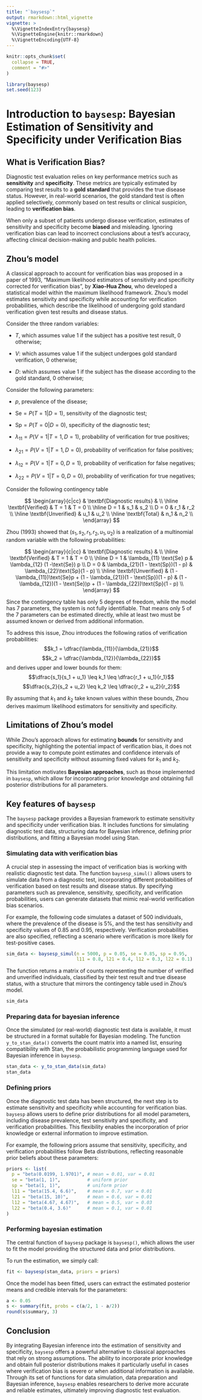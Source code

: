 ```yaml
---
title: "`baysesp`"
output: rmarkdown::html_vignette
vignette: >
  %\VignetteIndexEntry{baysesp}
  %\VignetteEngine{knitr::rmarkdown}
  %\VignetteEncoding{UTF-8}
---
```


```r
knitr::opts_chunk$set(
  collapse = TRUE,
  comment = "#>"
)
```

```r
library(baysesp)
set.seed(123)
```

# Introduction to `baysesp`: Bayesian Estimation of Sensitivity and Specificity under Verification Bias

## What is Verification Bias?

Diagnostic test evaluation relies on key performance metrics such as **sensitivity** and **specificity**. These metrics are typically estimated by comparing test results to a **gold standard** that provides the true disease status. However, in real-world scenarios, the gold standard test is often applied selectively, commonly based on test results or clinical suspicion, leading to **verification bias**.

When only a subset of patients undergo disease verification, estimates of sensitivity and specificity become **biased** and misleading. Ignoring verification bias can lead to incorrect conclusions about a test's accuracy, affecting clinical decision-making and public health policies.

## Zhou's model

A classical approach to account for verification bias was proposed in a paper of 1993, "Maximum likelihood estimators of sensitivity and specificity corrected for verification bias", by **Xiao-Hua Zhou**, who developed a statistical model within the maximum likelihood framework. Zhou's model estimates sensitivity and specificity while accounting for verification probabilities, which describe the likelihood of undergoing gold standard verification given test results and disease status.

Consider the three random variables:

- $T$, which assumes value $1$ if the subject has a positive test result, $0$ otherwise;

- $V$: which assumes value $1$ if the subject undergoes gold standard verification, $0$ otherwise;

- $D$: which assumes value $1$ if the subject has the disease according to the gold standard, $0$ otherwise;

Consider the following parameters:

- $p$, prevalence of the disease;

- $\text{Se} = P(T=1|D=1)$, sensitivity of the diagnostic test;

- $\text{Sp} = P(T=0|D=0)$, specificity of the diagnostic test;

- $\lambda_{11}=P(V=1|T=1,D=1)$, probability of verification for true positives;

- $\lambda_{21}=P(V=1|T=1,D=0)$, probability of verification for false positives;

- $\lambda_{12}=P(V=1|T=0,D=1)$, probability of verification for false negatives;

- $\lambda_{22}=P(V=1|T=0,D=0)$, probability of verification for true negatives;



Consider the following contingency table

$$
\begin{array}{c|cc}
 & \textbf{Diagnostic results} &  \\
\hline
\textbf{Verified} & T = 1 & T = 0 \\
\hline
D = 1 & s_1 & s_2 \\
D = 0 & r_1 & r_2 \\
\hline
\textbf{Unverified} & u_1 & u_2 \\
\hline
\textbf{Total} & n_1 & n_2 \\
\end{array}
$$

Zhou (1993) showed that $(s_1, s_2, r_1, r_2, u_1, u_2)$ is a realization of a multinomial random variable with the following probabilities:

$$
\begin{array}{c|cc}
 & \textbf{Diagnostic results} &  \\
\hline
\textbf{Verified} & T = 1 & T = 0 \\
\hline
D = 1 & \lambda_{11} \text{Se} p & \lambda_{12} (1 -\text{Se}) p \\
D = 0 & \lambda_{21}(1 - \text{Sp})(1 - p) & \lambda_{22}\text{Sp}(1 - p) \\
\hline
\textbf{Unverified} & (1 - \lambda_{11})\text{Se}p + (1 - \lambda_{21})(1 - \text{Sp})(1 - p)
 & (1 - \lambda_{12})(1 - \text{Se})p + (1 - \lambda_{22})\text{Sp}(1 - p) \\
\end{array}
$$

Since the contingency table has only 5 degrees of freedom, while the model has 7 parameters, the system is not fully identifiable. That means only 5 of the 7 parameters can be estimated directly, while at least two must be assumed known or derived from additional information.

To address this issue, Zhou introduces the following ratios of verification probabilities: $$k_1 = \dfrac{\lambda_{11}}{\lambda_{21}}$$ $$k_2 = \dfrac{\lambda_{12}}{\lambda_{22}}$$ and derives upper and lower bounds for them: $$\dfrac{s_1}{s_1 + u_1} \leq k_1 \leq \dfrac{r_1 + u_1}{r_1}$$ $$\dfrac{s_2}{s_2 + u_2} \leq k_2 \leq \dfrac{r_2 + u_2}{r_2}$$

By assuming that $k_1$ and $k_2$ take known values within these bounds, Zhou derives maximum likelihood estimators for sensitivity and specificity.

## Limitations of Zhou's model

While Zhou's approach allows for estimating **bounds** for sensitivity and specificity, highlighting the potential impact of verification bias, it does not provide a way to compute point estimates and confidence intervals of sensitivity and specificity without assuming fixed values for $k_1$ and $k_2$.

This limitation motivates **Bayesian approaches**, such as those implemented in `baysesp`, which allow for incorporating prior knowledge and obtaining full posterior distributions for all parameters.



## Key features of `baysesp`
The `baysesp` package provides a Bayesian framework to estimate sensitivity and specificity under verification bias. It includes functions for simulating diagnostic test data, structuring data for Bayesian inference, defining prior distributions, and fitting a Bayesian model using Stan.

### Simulating data with verification bias

A crucial step in assessing the impact of verification bias is working with realistic diagnostic test data. The function `baysesp_simul()` allows users to simulate data from a diagnostic test, incorporating different probabilities of verification based on test results and disease status. By specifying parameters such as prevalence, sensitivity, specificity, and verification probabilities, users can generate datasets that mimic real-world verification bias scenarios.

For example, the following code simulates a dataset of 500 individuals, where the prevalence of the disease is 5%, and the test has sensitivity and specificity values of 0.85 and 0.95, respectively. Verification probabilities are also specified, reflecting a scenario where verification is more likely for test-positive cases.

```r
sim_data <- baysesp_simul(n = 5000, p = 0.05, se = 0.85, sp = 0.95,
                          l11 = 0.8, l21 = 0.4, l12 = 0.3, l22 = 0.1)
```

The function returns a matrix of counts representing the number of verified and unverified individuals, classified by their test result and true disease status, with a structure that mirrors the contingency table used in Zhou’s model.

```r
sim_data
```

### Preparing data for bayesian inference
Once the simulated (or real-world) diagnostic test data is available, it must be structured in a format suitable for Bayesian modeling. The function `y_to_stan_data()` converts the count matrix into a named list, ensuring compatibility with Stan, the probabilistic programming language used for Bayesian inference in `baysesp`.

```r
stan_data <- y_to_stan_data(sim_data)
stan_data
```

### Defining priors

Once the diagnostic test data has been structured, the next step is to estimate sensitivity and specificity while accounting for verification bias. `baysesp` allows users to define prior distributions for all model parameters, including disease prevalence, test sensitivity and specificity, and verification probabilities. This flexibility enables the incorporation of prior knowledge or external information to improve estimation.

For example, the following priors assume that sensitivity, specificity, and verification probabilities follow Beta distributions, reflecting reasonable prior beliefs about these parameters:

```r
priors <- list(
  p = "beta(0.0199, 1.9701)", # mean = 0.01, var = 0.01
  se = "beta(1, 1)",          # uniform prior
  sp = "beta(1, 1)",          # uniform prior
  l11 = "beta(15.4, 6.6)",    # mean = 0.7, var = 0.01
  l21 = "beta(15, 10)",       # mean = 0.6, var = 0.01
  l12 = "beta(4.67, 4.67)",   # mean = 0.5, var = 0.03
  l22 = "beta(0.4, 3.6)"      # mean = 0.1, var = 0.01
)
```

### Performing bayesian estimation

The central function of `baysesp` package is `baysesp()`, which allows the user to fit the model providing the structured data and prior distributions. 

To run the estimation, we simply call:

```r
fit <- baysesp(stan_data, priors = priors)
```

Once the model has been fitted, users can extract the estimated posterior means and credible intervals for the parameters:

```r
a <- 0.05
s <- summary(fit, probs = c(a/2, 1 - a/2))
round(s$summary, 3)
```

## Conclusion
By integrating Bayesian inference into the estimation of sensitivity and specificity, `baysesp` offers a powerful alternative to classical approaches that rely on strong assumptions. The ability to incorporate prior knowledge and obtain full posterior distributions makes it particularly useful in cases where verification bias is severe or when additional information is available. Through its set of functions for data simulation, data preparation and Bayesian inference, `baysesp` enables researchers to derive more accurate and reliable estimates, ultimately improving diagnostic test evaluation.
